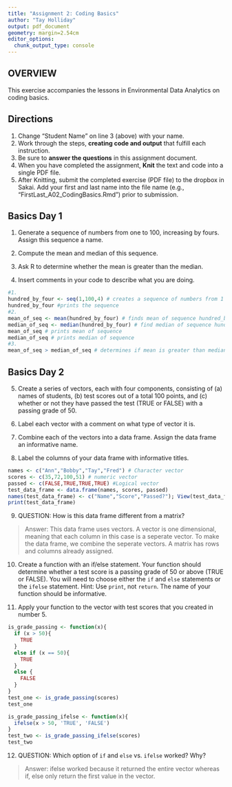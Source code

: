 ```yaml
---
title: "Assignment 2: Coding Basics"
author: "Tay Holliday"
output: pdf_document
geometry: margin=2.54cm
editor_options: 
  chunk_output_type: console
---
```


## OVERVIEW

This exercise accompanies the lessons in Environmental Data Analytics on coding basics. 

## Directions
1. Change "Student Name" on line 3 (above) with your name.
2. Work through the steps, **creating code and output** that fulfill each instruction.
3. Be sure to **answer the questions** in this assignment document.
4. When you have completed the assignment, **Knit** the text and code into a single PDF file.
5. After Knitting, submit the completed exercise (PDF file) to the dropbox in Sakai. Add your first and last name into the file name (e.g., "FirstLast_A02_CodingBasics.Rmd") prior to submission.



## Basics Day 1

1. Generate a sequence of numbers from one to 100, increasing by fours. Assign this sequence a name. 

2. Compute the mean and median of this sequence. 

3. Ask R to determine whether the mean is greater than the median. 

4. Insert comments in your code to describe what you are doing.

```r
#1. 
hundred_by_four <- seq(1,100,4) # creates a sequence of numbers from 1 to 100 by 4. Assigns sequence the name hundred_by_four.
hundred_by_four #prints the sequence
#2. 
mean_of_seq <- mean(hundred_by_four) # finds mean of sequence hundred_by_four. Assigns name of mean_of_seq
median_of_seq <- median(hundred_by_four) # find median of sequence hundred_by_four. Assigns name of median_of_seq
mean_of_seq # prints mean of sequence 
median_of_seq # prints median of sequence
#3. 
mean_of_seq > median_of_seq # determines if mean is greater than median. If true, will return true. If false, will return false.
```

## Basics Day 2

5. Create a series of vectors, each with four components, consisting of (a) names of students, (b) test scores out of a total 100 points, and (c) whether or not they have passed the test (TRUE or FALSE) with a passing grade of 50.

6. Label each vector with a comment on what type of vector it is.

7. Combine each of the vectors into a data frame. Assign the data frame an informative name.

8. Label the columns of your data frame with informative titles.

```r
names <- c("Ann","Bobby","Tay","Fred") # Character vector
scores <- c(35,72,100,51) # numeric vector
passed <- c(FALSE,TRUE,TRUE,TRUE) #Logical vector
test_data_frame <- data.frame(names, scores, passed)
names(test_data_frame) <- c("Name","Score","Passed?"); View(test_data_frame)
print(test_data_frame)
```

9. QUESTION: How is this data frame different from a matrix?

> Answer: This data frame uses vectors. A vector is one dimensional, meaning that each column in this case is a seperate vector. To make the data frame, we combine the seperate vectors. A matrix has rows and columns already assigned. 

10. Create a function with an if/else statement. Your function should determine whether a test score is a passing grade of 50 or above (TRUE or FALSE). You will need to choose either the `if` and `else` statements or the `ifelse` statement. Hint: Use `print`, not `return`. The name of your function should be informative.

11. Apply your function to the vector with test scores that you created in number 5. 

```r
is_grade_passing <- function(x){
  if (x > 50){
    TRUE
  } 
  else if (x == 50){
    TRUE
  }
  else {
    FALSE
  }
}
test_one <- is_grade_passing(scores)
test_one

is_grade_passing_ifelse <- function(x){
  ifelse(x > 50, 'TRUE', 'FALSE')
}
test_two <- is_grade_passing_ifelse(scores)
test_two
```

12. QUESTION: Which option of `if` and `else` vs. `ifelse` worked? Why?

> Answer: ifelse worked because it returned the entire vector whereas if, else only return the first value in the vector.
